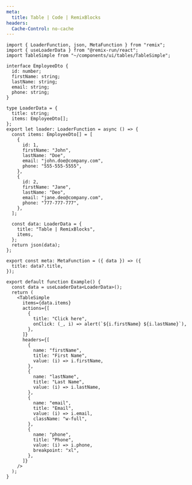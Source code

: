 ```yaml
---
meta:
  title: Table | Code | RemixBlocks
headers:
  Cache-Control: no-cache
---
```


```tsx
import { LoaderFunction, json, MetaFunction } from "remix";
import { useLoaderData } from "@remix-run/react";
import TableSimple from "~/components/ui/tables/TableSimple";

interface EmployeeDto {
  id: number;
  firstName: string;
  lastName: string;
  email: string;
  phone: string;
}

type LoaderData = {
  title: string;
  items: EmployeeDto[];
};
export let loader: LoaderFunction = async () => {
  const items: EmployeeDto[] = [
    {
      id: 1,
      firstName: "John",
      lastName: "Doe",
      email: "john.doe@company.com",
      phone: "555-555-5555",
    },
    {
      id: 2,
      firstName: "Jane",
      lastName: "Deo",
      email: "jane.deo@company.com",
      phone: "777-777-777",
    },
  ];

  const data: LoaderData = {
    title: "Table | RemixBlocks",
    items,
  };
  return json(data);
};

export const meta: MetaFunction = ({ data }) => ({
  title: data?.title,
});

export default function Example() {
  const data = useLoaderData<LoaderData>();
  return (
    <TableSimple
      items={data.items}
      actions={[
        {
          title: "Click here",
          onClick: (_, i) => alert(`${i.firstName} ${i.lastName}`),
        },
      ]}
      headers={[
        {
          name: "firstName",
          title: "First Name",
          value: (i) => i.firstName,
        },
        {
          name: "lastName",
          title: "Last Name",
          value: (i) => i.lastName,
        },
        {
          name: "email",
          title: "Email",
          value: (i) => i.email,
          className: "w-full",
        },
        {
          name: "phone",
          title: "Phone",
          value: (i) => i.phone,
          breakpoint: "xl",
        },
      ]}
    />
  );
}
```
